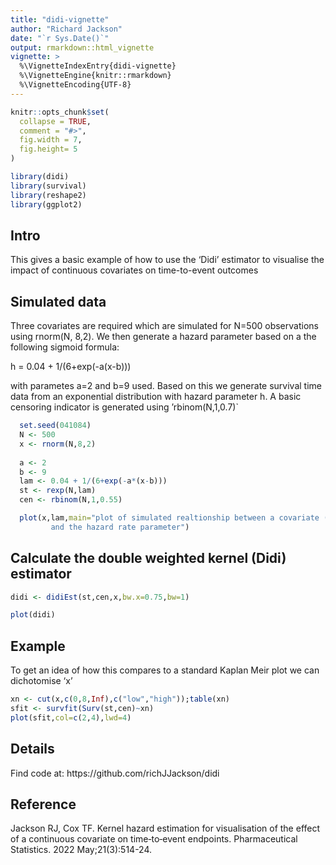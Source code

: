 ```yaml
---
title: "didi-vignette"
author: "Richard Jackson"
date: "`r Sys.Date()`"
output: rmarkdown::html_vignette
vignette: >
  %\VignetteIndexEntry{didi-vignette}
  %\VignetteEngine{knitr::rmarkdown}
  %\VignetteEncoding{UTF-8}
---
```


```r
knitr::opts_chunk$set(
  collapse = TRUE,
  comment = "#>",
  fig.width = 7,
  fig.height= 5
)

library(didi)
library(survival)
library(reshape2)
library(ggplot2)
```

## Intro

This gives a basic example of how to use the 'Didi' estimator to visualise the impact of continuous covariates on time-to-event outcomes

## Simulated data
Three covariates are required which are simulated for N=500 observations using 
rnorm(N, 8,2).  We then generate a hazard parameter based on a the following sigmoid formula:

h = 0.04 + 1/(6+exp(-a(x-b)))

with parametes a=2 and b=9 used.  Based on this we generate survival time data
from an exponential distribution with hazard parameter h.  A basic censoring
indicator is generated using 'rbinom(N,1,0.7)`


```r
  set.seed(041084)
  N <- 500
  x <- rnorm(N,8,2)
  
  a <- 2
  b <- 9
  lam <- 0.04 + 1/(6+exp(-a*(x-b)))
  st <- rexp(N,lam)
  cen <- rbinom(N,1,0.55)

  plot(x,lam,main="plot of simulated realtionship between a covariate (x)
         and the hazard rate parameter")
```

## Calculate the double weighted kernel (Didi) estimator


```r
didi <- didiEst(st,cen,x,bw.x=0.75,bw=1)
```


```r
plot(didi)
```


## Example

To get an idea of how this compares to a standard Kaplan Meir plot we can 
dichotomise 'x'

```r

xn <- cut(x,c(0,8,Inf),c("low","high"));table(xn)
sfit <- survfit(Surv(st,cen)~xn)
plot(sfit,col=c(2,4),lwd=4)
```


## Details

Find code at: https://github.com/richJJackson/didi

## Reference

Jackson RJ, Cox TF. Kernel hazard estimation for visualisation of the effect of a continuous covariate on time‐to‐event endpoints. Pharmaceutical Statistics. 2022 May;21(3):514-24.



